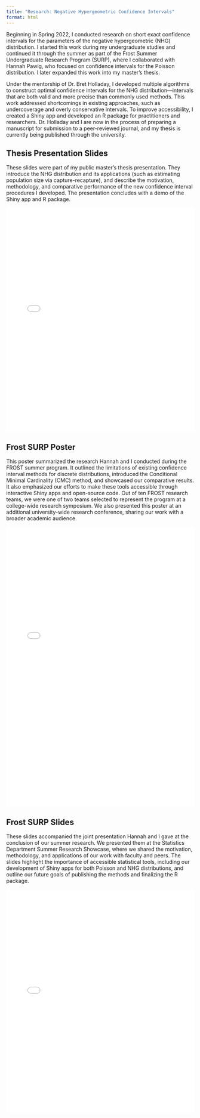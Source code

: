 ```yaml
---
title: "Research: Negative Hypergeometric Confidence Intervals"
format: html
---
```


Beginning in Spring 2022, I conducted research on short exact confidence intervals for the parameters of the negative hypergeometric (NHG) distribution. I started this work during my undergraduate studies and continued it through the summer as part of the Frost Summer Undergraduate Research Program (SURP), where I collaborated with Hannah Pawig, who focused on confidence intervals for the Poisson distribution. I later expanded this work into my master’s thesis.

Under the mentorship of Dr. Bret Holladay, I developed multiple algorithms to construct optimal confidence intervals for the NHG distribution—intervals that are both valid and more precise than commonly used methods. This work addressed shortcomings in existing approaches, such as undercoverage and overly conservative intervals. To improve accessibility, I created a Shiny app and developed an R package for practitioners and researchers. Dr. Holladay and I are now in the process of preparing a manuscript for submission to a peer-reviewed journal, and my thesis is currently being published through the university.

## Thesis Presentation Slides

These slides were part of my public master’s thesis presentation. They introduce the NHG distribution and its applications (such as estimating population size via capture-recapture), and describe the motivation, methodology, and comparative performance of the new confidence interval procedures I developed. The presentation concludes with a demo of the Shiny app and R package.

<iframe src="nhg_ci/ThesisPresentation.pdf" width="100%" height="600px" style="border: none;">

<p>Your browser does not support PDFs. <a href="nhg_ci/ThesisPresentation.pdf">Download the PDF</a>.</p>

</iframe>

## Frost SURP Poster

This poster summarized the research Hannah and I conducted during the FROST summer program. It outlined the limitations of existing confidence interval methods for discrete distributions, introduced the Conditional Minimal Cardinality (CMC) method, and showcased our comparative results. It also emphasized our efforts to make these tools accessible through interactive Shiny apps and open-source code. Out of ten FROST research teams, we were one of two teams selected to represent the program at a college-wide research symposium. We also presented this poster at an additional university-wide research conference, sharing our work with a broader academic audience.

<iframe src="nhg_ci/Frost_SURP_Discrete_CI_2025_Poster.pdf" width="100%" height="750px" style="border: none;">

<p>Your browser does not support PDFs. <a href="nhg_ci/Frost_SURP_Discrete_CI_2025_Poster.pdf">Download the PDF</a>.</p>

</iframe>

## Frost SURP Slides

These slides accompanied the joint presentation Hannah and I gave at the conclusion of our summer research. We presented them at the Statistics Department Summer Research Showcase, where we shared the motivation, methodology, and applications of our work with faculty and peers. The slides highlight the importance of accessible statistical tools, including our development of Shiny apps for both Poisson and NHG distributions, and outline our future goals of publishing the methods and finalizing the R package.

<iframe src="nhg_ci/Frost_SURP_Discrete_CI_2025_Slides.pdf" width="100%" height="600px" style="border: none;">

<p>Your browser does not support PDFs. <a href="nhg_ci/Frost_SURP_Discrete_CI_2025_Slides.pdf">Download the PDF</a>.</p>

</iframe>
